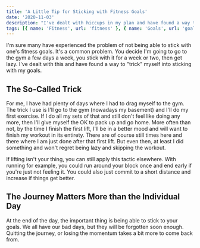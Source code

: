 ```yaml
---
title: 'A Little Tip for Sticking with Fitness Goals'
date: '2020-11-03'
description: "I've dealt with hiccups in my plan and have found a way to 'trick' myself into sticking with my goals."
tags: [{ name: 'Fitness', url: 'fitness' }, { name: 'Goals', url: 'goals' }]
---
```


I'm sure many have experienced the problem of not being able to stick with one's fitness goals. It's a common problem. You decide I'm going to go to the gym a few days a week, you stick with it for a week or two, then get lazy. I've dealt with this and have found a way to "trick" myself into sticking with my goals.

## The So-Called Trick

For me, I have had plenty of days where I had to drag myself to the gym. The trick I use is I'll go to the gym (nowadays my basement) and I'll do my first exercise. If I do all my sets of that and still don't feel like doing any more, then I'll give myself the OK to pack up and go home. More often than not, by the time I finish the first lift, I'll be in a better mood and will want to finish my workout in its entirety. There are of course still times here and there where I am just done after that first lift. But even then, at least I did something and won't regret being lazy and skipping the workout.

If lifting isn't your thing, you can still apply this tactic elsewhere. With running for example, you could run around your block once and end early if you're just not feeling it. You could also just commit to a short distance and increase if things get better.

## The Journey Matters More than the Individual Day

At the end of the day, the important thing is being able to stick to your goals. We all have our bad days, but they will be forgotten soon enough. Quitting the journey, or losing the momentum takes a bit more to come back from.
